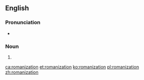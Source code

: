 {{also|Romanization}}
==English==
{{wikipedia}}

===Pronunciation===
* {{audio|en-us-Romanization.ogg|Audio (US)|lang=en}}

===Noun===
{{en-noun}}

# {{alternative case form of|Romanization|lang=en}}

[[ca:romanization]]
[[et:romanization]]
[[ko:romanization]]
[[pl:romanization]]
[[zh:romanization]]